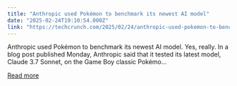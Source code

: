 ```yaml
---
title: "Anthropic used Pokémon to benchmark its newest AI model"
date: "2025-02-24T19:10:54.000Z"
link: "https://techcrunch.com/2025/02/24/anthropic-used-pokemon-to-benchmark-its-newest-ai-model/"
---
```


Anthropic used Pokémon to benchmark its newest AI model. Yes, really. In a blog post published Monday, Anthropic said that it tested its latest model, Claude 3.7 Sonnet, on the Game Boy classic Pokémo...

[Read more](https://techcrunch.com/2025/02/24/anthropic-used-pokemon-to-benchmark-its-newest-ai-model/)
